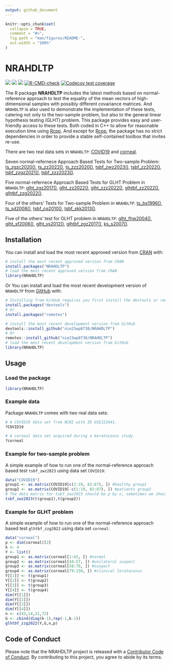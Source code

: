 ```yaml
---
output: github_document
---
```


<!-- README.md is generated from README.Rmd. Please edit that file -->

```r
knitr::opts_chunk$set(
  collapse = TRUE,
  comment = "#>",
  fig.path = "man/figures/README-",
  out.width = "100%"
)
```

# NRAHDLTP

<!-- badges: start -->

[![](https://www.r-pkg.org/badges/version/NRAHDLTP)](https://cran.r-project.org/package=NRAHDLTP) [![](https://www.r-pkg.org/badges/last-release/NRAHDLTP)](https://cran.r-project.org/package=NRAHDLTP) [![](https://cranlogs.r-pkg.org/badges/grand-total/NRAHDLTP)](https://cran.r-project.org/package=NRAHDLTP) [![R-CMD-check](https://github.com/nie23wp8738/NRAHDLTP/actions/workflows/R-CMD-check.yaml/badge.svg)](https://github.com/nie23wp8738/NRAHDLTP/actions/workflows/R-CMD-check.yaml) [![Codecov test coverage](https://codecov.io/gh/nie23wp8738/NRAHDLTP/branch/main/graph/badge.svg)](https://app.codecov.io/gh/nie23wp8738/NRAHDLTP?branch=main)

<!-- badges: end -->

The R package **NRAHDLTP** includes the latest methods based on normal-reference approach to test the equality of the mean vectors of high-dimensional samples with possibly different covariance matrices. And `NRAHDLTP` is also used to demonstrate the implementation of these tests, catering not only to the two-sample problem, but also to the general linear hypothesis testing (GLHT) problem. This package provides easy and user-friendly access to these tests. Both coded in C++ to allow for reasonable execution time using [Rcpp](https://github.com/RcppCore/Rcpp). And except for [Rcpp](https://github.com/RcppCore/Rcpp), the package has no strict dependencies in order to provide a stable self-contained toolbox that invites re-use.

There are two real data sets in `NRAHDLTP`: [COVID19](https://nie23wp8738.github.io/NRAHDLTP/reference/COVID19.html) and [corneal](https://nie23wp8738.github.io/NRAHDLTP/reference/corneal.html).

Seven normal-refernece Approach Based Tests for Two-sample Problem: [ts_zgzc2020()](https://nie23wp8738.github.io/NRAHDLTP/reference/ts_zgzc2020.html), [ts_zz2022()](https://nie23wp8738.github.io/NRAHDLTP/reference/ts_zz2022.html), [ts_zzz2020()](https://nie23wp8738.github.io/NRAHDLTP/reference/ts_zzz2020.html), [tsbf_zwz2023()](https://nie23wp8738.github.io/NRAHDLTP/reference/tsbf_zwz2023.html), [tsbf_zz2022()](https://nie23wp8738.github.io/NRAHDLTP/reference/tsbf_zz2022.html), [tsbf_zzgz2021()](https://nie23wp8738.github.io/NRAHDLTP/reference/tsbf_zzgz2021.html), [tsbf_zzz2023()](https://nie23wp8738.github.io/NRAHDLTP/reference/tsbf_zzz2023.html).

Five normal-refernece Approach Based Tests for GLHT Problem in `NRAHDLTP`: [glht_zgz2017()](https://nie23wp8738.github.io/NRAHDLTP/reference/glht_zgz2017.html), [glht_zz2022()](https://nie23wp8738.github.io/NRAHDLTP/reference/glht_zz2022.html), [glht_zzz2022()](https://nie23wp8738.github.io/NRAHDLTP/reference/glht_zzz2022.html), [glhtbf_zz2022()](https://nie23wp8738.github.io/NRAHDLTP/reference/glhtbf_zz2022.html), [glhtbf_zzg2022()](https://nie23wp8738.github.io/NRAHDLTP/reference/glhtbf_zzg2022.html).

Four of the others' Tests for Two-sample Problem in `NRAHDLTP`: [ts_bs1996()](https://nie23wp8738.github.io/NRAHDLTP/reference/ts_bs1996.html), [ts_sd2008()](https://nie23wp8738.github.io/NRAHDLTP/reference/ts_sd2008.html), [tsbf_cq2010()](https://nie23wp8738.github.io/NRAHDLTP/reference/tsbf_cq2010.html), [tsbf_skk2013()](https://nie23wp8738.github.io/NRAHDLTP/reference/tsbf_skk2013.html).

Five of the others' test for GLHT problem in `NRAHDLTP`: [glht_fhw2004()](https://nie23wp8738.github.io/NRAHDLTP/reference/glht_fhw2004.html), [glht_sf2006()](https://nie23wp8738.github.io/NRAHDLTP/reference/glht_sf2006.html), [glht_ys2012()](https://nie23wp8738.github.io/NRAHDLTP/reference/glht_ys2012.html), [glhtbf_zgz2017()](https://nie23wp8738.github.io/NRAHDLTP/reference/glhtbf_zgz2017.html), [ks_s2007()](https://nie23wp8738.github.io/NRAHDLTP/reference/ks_s2007.html).

## Installation

You can install and load the most recent approved version from [CRAN](https://cran.r-project.org/web/packages/NRAHDLTP/index.html) with:

``` r
# install the most recent approved version from CRAN
install.packages("NRAHDLTP")
# load the most recent approved version from CRAN
library(NRAHDLTP)
```

Or You can install and load the most recent development version of `NRAHDLTP` from [GitHub](https://github.com/) with:

``` r
# Installing from GitHub requires you first install the devtools or remotes package
install.packages("devtools")
# Or
install.packages("remotes")

# install the most recent development version from GitHub
devtools::install_github("nie23wp8738/NRAHDLTP")
# Or
remotes::install_github("nie23wp8738/NRAHDLTP")
# load the most recent development version from GitHub
library(NRAHDLTP)
```

## Usage

### Load the package

```r
library(NRAHDLTP)
```

### Example data

Package `NRAHDLTP` comes with two real data sets:

```r
# A COVID19 data set from NCBI with ID GSE152641.
?COVID19

# A corneal data set acquired during a keratoconus study.
?corneal
```

### Example for two-sample problem

A simple example of how to run one of the normal-reference approach based test `tsbf_zwz2023` using data set `COVID19`:

```r
data("COVID19")
group1 <- as.matrix(COVID19[c(2:19, 82:87), ]) #healthy group1
group2 <- as.matrix(COVID19[-c(1:19, 82:87), ]) #patients group2
# The data matrix for tsbf_zwz2023 should be p by n, sometimes we should transpose the data matrix
tsbf_zwz2023(t(group1),t(group2))
```

### Example for GLHT problem

A simple example of how to run one of the normal-reference approach based test `glhtbf_zzg2022` using data set `corneal`:

```r
data("corneal")
p <- dim(corneal)[2]
k <- 4
Y <- list()
group1 <- as.matrix(corneal[1:43, ]) #normal
group2 <- as.matrix(corneal[44:57, ]) #unilateral suspect
group3 <- as.matrix(corneal[58:78, ]) #suspect
group4 <- as.matrix(corneal[79:150, ]) #clinical leratoconus
Y[[1]] <- t(group1)
Y[[2]] <- t(group2)
Y[[3]] <- t(group3)
Y[[4]] <- t(group4)
dim(Y[[1]])
dim(Y[[2]])
dim(Y[[3]])
dim(Y[[4]])
n <- c(43,14,21,72)
G <- cbind(diag(k-1),rep(-1,k-1))
glhtbf_zzg2022(Y,G,n,p)
```

## Code of Conduct

Please note that the NRAHDLTP project is released with a [Contributor Code of Conduct](https://contributor-covenant.org/version/2/1/CODE_OF_CONDUCT.html). By contributing to this project, you agree to abide by its terms.
